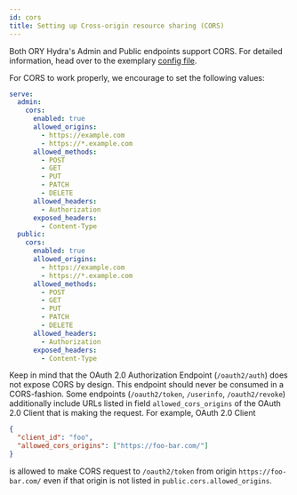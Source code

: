 ```yaml
---
id: cors
title: Setting up Cross-origin resource sharing (CORS)
---
```


Both ORY Hydra's Admin and Public endpoints support CORS. For detailed
information, head over to the exemplary
[config file](https://github.com/ory/hydra/blob/master/docs/config.yaml).

For CORS to work properly, we encourage to set the following values:

```yaml
serve:
  admin:
    cors:
      enabled: true
      allowed_origins:
        - https://example.com
        - https://*.example.com
      allowed_methods:
        - POST
        - GET
        - PUT
        - PATCH
        - DELETE
      allowed_headers:
        - Authorization
      exposed_headers:
        - Content-Type
  public:
    cors:
      enabled: true
      allowed_origins:
        - https://example.com
        - https://*.example.com
      allowed_methods:
        - POST
        - GET
        - PUT
        - PATCH
        - DELETE
      allowed_headers:
        - Authorization
      exposed_headers:
        - Content-Type
```

Keep in mind that the OAuth 2.0 Authorization Endpoint (`/oauth2/auth`) does not
expose CORS by design. This endpoint should never be consumed in a CORS-fashion.
Some endpoints (`/oauth2/token`, `/userinfo`, `/oauth2/revoke`) additionally
include URLs listed in field `allowed_cors_origins` of the OAuth 2.0 Client that
is making the request. For example, OAuth 2.0 Client

```json
{
  "client_id": "foo",
  "allowed_cors_origins": ["https://foo-bar.com/"]
}
```

is allowed to make CORS request to `/oauth2/token` from origin
`https://foo-bar.com/` even if that origin is not listed in
`public.cors.allowed_origins`.
